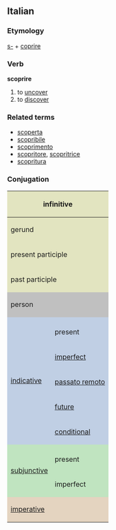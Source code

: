 ==Italian==
===Etymology===
[[s-]] + [[coprire]]
===Verb===
'''scoprire'''

# to [[uncover]]
# to [[discover]]

===Related terms===
*[[scoperta]]
*[[scopribile]]
*[[scoprimento]]
*[[scopritore]], [[scopritrice]]
*[[scopritura]]

===Conjugation===

<center>
{| style="background:#F0F0F0"

|-
! colspan="3" style="background:#e2e4c0" | infinitive
| colspan="5" | scoprire

|-
! colspan="3" style="background:#e2e4c0" | gerund
| colspan="5" | scoprendo

|-
! colspan="3" style="background:#e2e4c0" | present participle
| colspan="5" | [[scoprente]], [[scoperente]]

|-
! colspan="3" style="background:#e2e4c0" | past participle
| colspan="5" | [[scoperto]]

|-
! colspan="2" rowspan="2" style="background:#C0C0C0" | person
! colspan="3" style="background:#C0C0C0" | singular
! colspan="3" style="background:#C0C0C0" | plural

|-
! style="background:#C0C0C0;width:12.5%" | first
! style="background:#C0C0C0;width:12.5%" | second
! style="background:#C0C0C0;width:12.5%" | third
! style="background:#C0C0C0;width:12.5%" | first
! style="background:#C0C0C0;width:12.5%" | second
! style="background:#C0C0C0;width:12.5%" | third

|-
! rowspan="6" style="background:#c0cfe4" | [[indicative]]

! style="background:#c0cfe4" colspan="1" | 
! style="background:#c0cfe4" | io
! style="background:#c0cfe4" | tu
! style="background:#c0cfe4" | lui/lei
! style="background:#c0cfe4" | noi
! style="background:#c0cfe4" | voi
! style="background:#c0cfe4" | loro

|-
! style="height:3em;background:#c0cfe4" | present
| scopro
| scopri
| scopre
| scopriamo
| scoprite
| scoprono

|-
! style="height:3em;background:#c0cfe4" | [[imperfect]]
| scoprivo
| scoprivi
| scopriva
| scoprivamo
| scoprivate
| scoprivano

|-
! style="height:3em;background:#c0cfe4" | [[passato remoto]]
| scoprii, scopersi
| scopristi
| scoprì, scoperse
| scoprimmo
| scopriste
| scoprirono, scopersero

|-
! style="height:3em;background:#c0cfe4" | [[future]]
| scoprirò
| scoprirai
| scoprirà
| scopriremo
| scoprirete
| scopriranno

|-
! style="height:3em;background:#c0cfe4" | [[conditional]]
| scoprirei
| scopriresti
| scoprirebbe
| scopriremmo
| scoprireste
| scoprirebbero

|-
! rowspan="3" style="background:#c0e4c0" |[[subjunctive]]
! style="background:#c0e4c0" | 
! style="background:#c0e4c0" | che io
! style="background:#c0e4c0" | che tu
! style="background:#c0e4c0" | che lui/che lei
! style="background:#c0e4c0" | che noi
! style="background:#c0e4c0" | che voi
! style="background:#c0e4c0" | che loro

|-
! style="height:3em;background:#c0e4c0" | present
| scopra
| scopra
| scopra
| scopriamo
| scopriate
| scoprano

|-
! style="height:3em;background:#c0e4c0" rowspan="1" | imperfect
| scoprissi
| scoprissi
| scoprisse
| scopressimo
| scopriste
| scoprissero

|-
! colspan="2" rowspan="2" style="height:3em;background:#e4d4c0" | [[imperative]]
! style="background:#e4d4c0" | -
! style="background:#e4d4c0" | tu
! style="background:#e4d4c0" | lui/lei
! style="background:#e4d4c0" | noi
! style="background:#e4d4c0" | voi
! style="background:#e4d4c0" | loro

|-
|
| scopri
| scopra
| scopriamo
| scoprete
| scoprano

|}
</center>